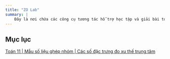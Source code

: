 ---
title: "ZO Lab"
summary: |
    Đây là nơi chứa các công cụ tương tác hỗ trợ học tập và giải bài toán.
---

## Mục lục
[Toán 11 | Mẫu số liệu ghép nhóm | Các số đặc trưng đo xu thế trung tâm](mau-so-lieu-ghep-nhom-dac-trung-do-xu-the-trung-tam/mau-so-lieu-ghep-nhom-dac-trung-do-xu-the-trung-tam.qmd)